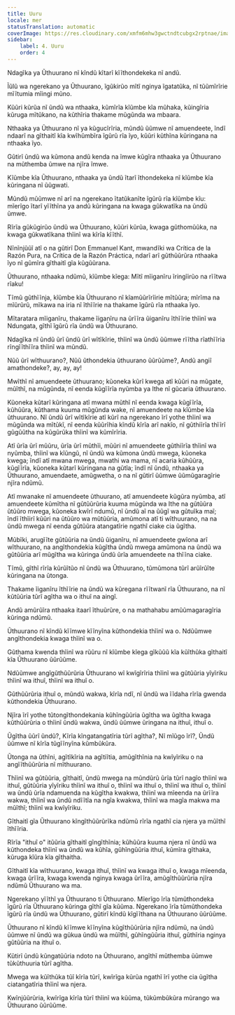 ```yaml
---
title: Uuru
locale: mer
statusTranslation: automatic
coverImage: https://res.cloudinary.com/xmfm6mhw3gwctndtcubgx2rptnae/image/upload/v1741354419/small_cover_la_gran_rebelion_28716e29d2.webp
sidebar:
    label: 4. Uuru
    order: 4
---
```

Ndagĩka ya Ũthuurano nĩ kĩndũ kĩtarĩ kĩĩthondekeka nĩ andũ.

Ĩũlũ wa ngerekano ya Ũthuurano, ĩgũkirũo mĩtĩ nginya ĩgatatũka, nĩ tũũmĩrĩrie mĩĩtumia mĩingi mũno.

Kũũri kũrũa nĩ ũndũ wa nthaaka, kũmĩrĩa kĩũmbe kĩa mũhaka, kũingĩria kũruga mĩtũkano, na kũthĩria thakame mũgũnda wa mbaara.

Nthaaka ya Ũthuurano nĩ ya kũgucĩrĩria, mũndũ ũũmwe nĩ amuendeete, ĩndĩ ndaarĩ na gĩthaitĩ kĩa kwĩhũmbĩra ĩgũrũ rĩa ĩyo, kũũri kũthĩna kũringana na nthaaka ĩyo.

Gũtirĩ ũndũ wa kũmona andũ kenda na ĩmwe kũgĩra nthaaka ya Ũthuurano na mũthemba ũmwe na njĩra ĩmwe.

Kĩũmbe kĩa Ũthuurano, nthaaka ya ũndũ ĩtarĩ ĩthondekeka nĩ kĩũmbe kĩa kũringana nĩ ũũgwati.

Mũndũ mũũmwe nĩ arĩ na ngerekano ĩtatũkanĩte ĩgũrũ rĩa kĩũmbe kĩu: mĩerĩgo ĩtarĩ yĩĩthĩna ya andũ kũringana na kwaga gũkwatĩka na ũndũ ũmwe.

Rĩrĩa gũkũgirũo ũndũ wa Ũthuurano, kũũri kũrũa, kwaga gũthomũũka, na kwaga gũkwatĩkana thĩinĩ wa kĩrĩa kĩĩthĩ.

Nĩnĩnjũũĩ atĩ o na gũtirĩ Don Emmanuel Kant, mwandĩki wa Crítica de la Razón Pura, na Crítica de la Razón Práctica, ndarĩ arĩ gũthũũrũra nthaaka ĩyo nĩ gũmĩra gĩthaitĩ gĩa kũgũũrana.

Ũthuurano, nthaaka ndũmũ, kĩũmbe kĩega: Mĩtĩ mĩiganĩru ĩringĩirũo na rĩĩtwa rĩaku!

Tĩmũ gũthĩĩnja, kĩũmbe kĩa Ũthuurano nĩ kĩamũũrĩrĩirie mĩtũũra; mĩrĩma na mĩũrũrũ, mĩkawa na iria nĩ ĩthĩĩrie na thakame ĩgũrũ rĩa nthaaka ĩyo.

Mĩtaratara mĩiganĩru, thakame ĩiganĩru na ũrĩĩra ũiganĩru ĩthĩĩrie thĩinĩ wa Ndungata, gĩthĩ ĩgũrũ rĩa ũndũ wa Ũthuurano.

Ndagĩka nĩ ũndũ ũrĩ ũndũ ũrĩ wĩtĩkĩrie, thĩinĩ wa ũndũ ũũmwe rĩĩtha rĩathĩĩria rĩngĩĩthĩĩra thĩinĩ wa mũndũ.

Nũũ ũrĩ wĩthuurano?, Nũũ ũthondekia ũthuurano ũũrũũme?, Andũ angiĩ amathondeke?, ay, ay, ay!

Mwĩthĩ nĩ amuendeete ũthuurano; kũoneka kũrĩ kwega atĩ kũũri na mũgate, mũĩthĩ, na mũgũnda, nĩ eenda kũgĩĩrĩa nyũmba ya Ithe nĩ gũcaria ũthuurano.

Kũoneka kũtarĩ kũringana atĩ mwana mũthĩ nĩ eenda kwaga kũgĩĩrĩa, kũhũũra, kũthama kuuma mũgũnda wake, nĩ amuendeete na kĩũmbe kĩa ũthuurano. Nĩ ũndũ ũrĩ wĩtĩkĩrie atĩ kũrĩ na ngerekano ĩrĩ yothe thĩinĩ wa mũgũnda wa mĩtũkĩ, nĩ eenda kũũrĩhia kĩndũ kĩrĩa arĩ nakĩo, nĩ gũthiĩrĩa thĩĩrĩ gũgũũtha na kũgũrũka thĩinĩ wa kũmĩrĩria.

Atĩ ũrĩa ũrĩ mũũru, ũrĩa ũrĩ mũthĩi, mũũri nĩ amuendeete gũthiĩrĩa thĩinĩ wa nyũmba, thĩinĩ wa kĩũngũ, nĩ ũndũ wa kũmona ũndũ mwega, kũoneka kwega; ĩndĩ atĩ mwana mwega, mwathi wa mama, nĩ acaria kũhũũra, kũgĩĩrĩa, kũoneka kũtarĩ kũringana na gũtĩa; ĩndĩ nĩ ũndũ, nthaaka ya Ũthuurano, amuendaete, amũgwetha, o na nĩ gũtirĩ ũũmwe ũũmũgaragĩrie njĩra ndũmũ.

Atĩ mwanake nĩ amuendeete ũthuurano, atĩ amuendeete kũgũra nyũmba, atĩ amuendeete kũmĩtha nĩ gũtũũrũria kuuma mũgũnda wa Ithe na gũtũũra ũtũũro mwega, kũoneka kwĩrĩ ndumũ, nĩ ũndũ aĩ na ũũgĩ wa gũtuĩka maĩ; ĩndĩ ĩthĩirĩ kũũri na ũtũũro wa mũtũũria, amũmona atĩ ti wĩthuurano, na na ũndũ mwega nĩ eenda gũtũũra atangatĩrie ngathĩ ciake cia ũgĩtha.

Mũbĩki, arugĩĩte gũtũũria na ũndũ ũiganĩru, nĩ amuendeete gwĩona arĩ wĩthuurano, na angĩthondekia kũgĩtha ũndũ mwega amũmona na ũndũ wa gũtũũria arĩ mũgĩtha wa kũringa ũndũ ũrĩa amuendeete na thĩĩna ciake.

Tĩmũ, gĩthĩ rĩrĩa kũrũĩtũo nĩ ũndũ wa Ũthuurano, tũmũmona tũrĩ arũĩrũĩte kũringana na ũtonga.

Thakame ĩiganĩru ĩthĩĩrie na ũndũ wa kũregana rĩĩtwanĩ rĩa Ũthuurano, na nĩ kũtũũria tũrĩ agĩtha wa o ithuĩ na aingĩ.

Andũ amũrũĩra nthaaka itaarĩ ĩthuũrũre, o na mathahabu amũũmagaragĩria kũringa ndũmũ.

Ũthuurano nĩ kĩndũ kĩĩmwe kĩĩnyĩna kũthondekia thĩinĩ wa o. Ndũũmwe angĩthondekia kwaga thĩinĩ wa o.

Gũthama kwenda thĩinĩ wa rũũru nĩ kĩũmbe kĩega gĩkũũũ kĩa kũĩthũka gĩthaitĩ kĩa Ũthuurano ũũrũũme.

Ndũũmwe angĩgũthũũrũria Ũthuurano wĩ kwĩgĩrĩria thĩinĩ wa gũtũũria yĩyĩriku thĩinĩ wa ithuĩ, thĩinĩ wa ithuĩ o.

Gũthũũrũria ithuĩ o, mũndũ wakwa, kĩrĩa ndĩ, nĩ ũndũ wa ĩĩdaha rĩrĩa gwenda kũthondekia Ũthuurano.

Njĩra ĩrĩ yothe tũtongĩthondekania kũhĩngũũria ũgĩtha wa ũgĩtha kwaga kũthũũrũria o thĩinĩ ũndũ wakwa, ũndũ ũũmwe ũringana na ithuĩ, ithuĩ o.

Ũgĩtha ũũrĩ ũndũ?, Kĩrĩa kĩngatangatĩria tũrĩ agĩtha?, Nĩ mĩũgo ĩrĩ?, Ũndũ ũũmwe nĩ kĩrĩa tũgĩĩnyĩna kũmbũkũra.

Ũtonga na ũthĩni, agĩtĩkĩria na agĩtiĩtia, amũgĩthĩnia na kwĩyĩriku o na angĩĩthũũrũria nĩ mĩthuurano.

Thĩinĩ wa gũtũũria, gĩthaitĩ, ũndũ mwega na mũndũrũ ũrĩa tũrĩ nagĩo thĩinĩ wa ithuĩ, gũtũũria yĩyĩriku thĩinĩ wa ithuĩ o, thĩinĩ wa ithuĩ o, thĩinĩ wa ithuĩ o, thĩinĩ wa ũndũ ũrĩa ndamuenda na kũgĩtha kwakwa, thĩinĩ wa mĩeenda na ũrĩĩra wakwa, thĩinĩ wa ũndũ ndĩĩtĩa na ngĩa kwakwa, thĩinĩ wa magĩa makwa ma mũĩthĩ; thĩinĩ wa kwĩyĩriku.

Gĩthaitĩ gĩa Ũthuurano kĩngĩthũũrũrĩka ndũmũ rĩrĩa ngathĩ cia njera ya mũĩthĩ ĩthĩĩria.

Rĩrĩa "ithuĩ o" itũũria gĩthaitĩ gĩngĩthĩnia; kũhũũra kuuma njera nĩ ũndũ wa kũthondeka thĩinĩ wa ũndũ wa kũhĩa, gũhĩngũũria ithuĩ, kũmĩra gĩthaka, kũruga kĩũra kĩa gĩthaitha.

Gĩthaitĩ kĩa wĩthuurano, kwaga ithuĩ, thĩinĩ wa kwaga ithuĩ o, kwaga mĩeenda, kwaga ũrĩĩra, kwaga kwenda nginya kwaga ũrĩĩra, amũgĩthũũrũria njĩra ndũmũ Ũthuurano wa ma.

Ngerekano yĩĩthĩ ya Ũthuurano ti Ũthuurano. Mĩerĩgo ĩrĩa tũmũthondeka ĩgũrũ rĩa Ũthuurano kũringa gĩthĩ gĩa kũũma. Ngerekano ĩrĩa tũmũthondeka ĩgũrũ rĩa ũndũ wa Ũthuurano, gũtirĩ kĩndũ kĩgĩĩthana na Ũthuurano ũũrũũme.

Ũthuurano nĩ kĩndũ kĩĩmwe kĩĩnyĩna kũgĩthũũrũria njĩra ndũmũ, na ũndũ ũũmwe nĩ ũndũ wa gũkua ũndũ wa mũĩthĩ, gũhĩngũũria ithuĩ, gũthĩria nginya gũtũũria na ithuĩ o.

Kũtirĩ ũndũ kũngatũũria ndoto na Ũthuurano, angĩthĩ mũthemba ũũmwe tũkũthuuria tũrĩ agĩtha.

Mwega wa kũĩthũka tũĩ kĩrĩa tũrĩ, kwĩrĩga kũrũa ngathĩ ĩrĩ yothe cia ũgĩtha ciatangatĩria thĩinĩ wa njera.

Kwĩnjũũrũria, kwĩrĩga kĩrĩa tũrĩ thĩinĩ wa kũũma, tũkũmbũkũra mũrango wa Ũthuurano ũũrũũme.
